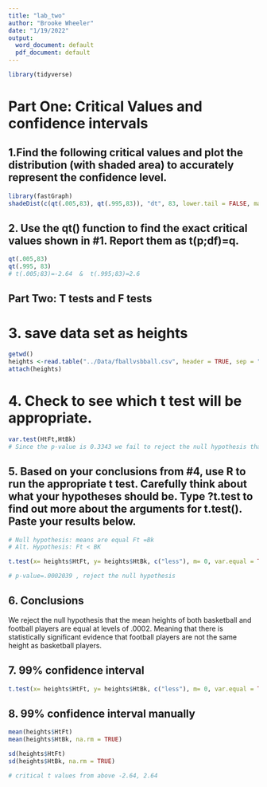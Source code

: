 ```yaml
---
title: "lab_two"
author: "Brooke Wheeler"
date: "1/19/2022"
output:
  word_document: default
  pdf_document: default
---
```

```r
library(tidyverse)
```
# Part One: Critical Values and confidence intervals 


## 1.Find the following critical values and plot the distribution (with shaded area) to accurately represent the confidence level.  
```r
library(fastGraph)
shadeDist(c(qt(.005,83), qt(.995,83)), "dt", 83, lower.tail = FALSE, main = "C=0.99")
```
##  2. 	Use the qt() function to find the exact critical values shown in #1.  Report them as t(p;df)=q.
```r
qt(.005,83)
qt(.995, 83)
# t(.005;83)=-2.64  &  t(.995;83)=2.6

```

## Part Two: T tests and F tests

# 3. save data set as heights 
```r
getwd()
heights <-read.table("../Data/fballvsbball.csv", header = TRUE, sep = ",")
attach(heights)
```
# 4. Check to see which t test will be appropriate.
```r

var.test(HtFt,HtBk)
# Since the p-value is 0.3343 we fail to reject the null hypothesis that the variances are equal. Since 1 falls into the interval we can't conclude there is a statistically sig. difference between the variances. This means that we will use a test test that assumes the variances of the two samples are equal. 
```

## 5.	Based on your conclusions from #4, use R to run the appropriate t test. Carefully think about what your hypotheses should be.  Type ?t.test to find out more about the arguments for t.test().  Paste your results below.
```r
# Null hypothesis: means are equal Ft =Bk
# Alt. Hypothesis: Ft < BK

t.test(x= heights$HtFt, y= heights$HtBk, c("less"), m= 0, var.equal = TRUE)

# p-value=.0002039 , reject the null hypothesis

```
## 6. Conclusions
We reject the null hypothesis that the mean heights of both basketball and football players are equal at levels of .0002. Meaning that there is statistically significant evidence that football players are not the same height as basketball players. 

## 7. 99% confidence interval
```r
t.test(x= heights$HtFt, y= heights$HtBk, c("less"), m= 0, var.equal = TRUE, conf.level = 0.99)


```

## 8. 99% confidence interval manually

```r
mean(heights$HtFt)
mean(heights$HtBk, na.rm = TRUE)

sd(heights$HtFt)
sd(heights$HtBk, na.rm = TRUE)

# critical t values from above -2.64, 2.64

```







